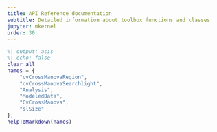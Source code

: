 ```yaml
---
title: API Reference documentation
subtitle: Detailed information about toolbox functions and classes
jupyter: mkernel
order: 30
---
```


```matlab
%| output: asis
%| echo: false
clear all
names = {
    "cvCrossManovaRegion",
    "cvCrossManovaSearchlight",
    "Analysis",
    "ModeledData",
    "CvCrossManova",
    "slSize"
};
helpToMarkdown(names)
```


<!-- Copyright © 2023 Carsten Allefeld
SPDX-License-Identifier: GPL-3.0-or-later -->

